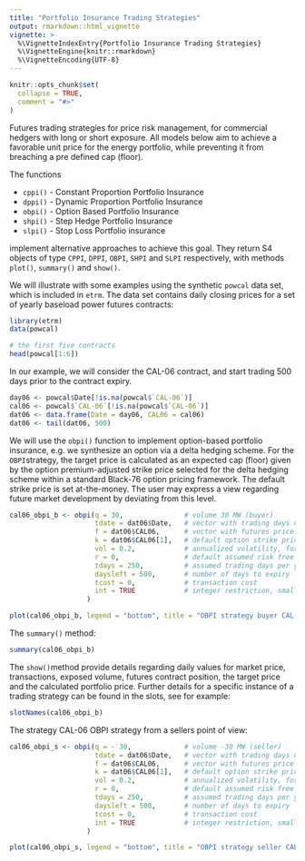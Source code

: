 ```yaml
---
title: "Portfolio Insurance Trading Strategies"
output: rmarkdown::html_vignette
vignette: >
  %\VignetteIndexEntry{Portfolio Insurance Trading Strategies}
  %\VignetteEngine{knitr::rmarkdown}
  %\VignetteEncoding{UTF-8}
---
```


```r
knitr::opts_chunk$set(
  collapse = TRUE,
  comment = "#>"
)
```

Futures trading strategies for price risk management, for commercial hedgers with long or short exposure. All models below aim to achieve a favorable unit price for the energy portfolio, while preventing it from breaching a pre defined cap (floor). 

The functions

- `cppi()` - Constant Proportion Portfolio Insurance   
- `dppi()` - Dynamic Proportion Portfolio Insurance   
- `obpi()` - Option Based Portfolio Insurance         
- `shpi()` - Step Hedge Portfolio Insurance            
- `slpi()` - Stop Loss Portfolio insurance             

implement alternative approaches to achieve this goal. They return S4 objects of type `CPPI`, `DPPI`, `OBPI`, `SHPI` and `SLPI` respectively, with methods `plot()`, `summary()` and `show()`.

We will illustrate with some examples using the synthetic `powcal` data set, which is included in `etrm`. The data set contains daily closing prices for a set of yearly baseload power futures contracts:


```r
library(etrm)
data(powcal)

# the first five contracts
head(powcal[1:6])
```

In our example, we will consider the CAL-06 contract, and start trading 500 days prior to the contract expiry. 


```r
day06 <- powcal$Date[!is.na(powcal$`CAL-06`)]
cal06 <- powcal$`CAL-06`[!is.na(powcal$`CAL-06`)]
dat06 <- data.frame(Date = day06, CAL06 = cal06)
dat06 <- tail(dat06, 500)
```

We will use the `obpi()` function to implement option-based portfolio insurance, e.g. we synthesize an option via a delta hedging scheme. For the `OBPI`strategy, the target price is calculated as an expected cap (floor) given by the option premium-adjusted strike price selected for the delta hedging scheme within a standard Black-76 option pricing framework. The default strike price is set at-the-money. The user may express a view regarding future market development by deviating from this level.

```r
cal06_obpi_b <- obpi(q = 30,               # volume 30 MW (buyer)
                     tdate = dat06$Date,   # vector with trading days until expiry
                     f = dat06$CAL06,      # vector with futures price
                     k = dat06$CAL06[1],   # default option strike price at-the-money
                     vol = 0.2,            # annualized volatility, for the Black-76 delta hedging
                     r = 0,                # default assumed risk free rate of interest
                     tdays = 250,          # assumed trading days per year
                     daysleft = 500,       # number of days to expiry
                     tcost = 0,            # transaction cost
                     int = TRUE            # integer restriction, smallest transacted unit = 1
                   )

plot(cal06_obpi_b, legend = "bottom", title = "OBPI strategy buyer CAL-06")
```

The `summary()` method:

```r
summary(cal06_obpi_b)
```

The `show()`method provide details regarding daily values for market price, transactions, exposed volume, futures contract position, the target price and the calculated portfolio price. Further details for a specific instance of a trading strategy can be found in the slots, see for example:

```r
slotNames(cal06_obpi_b)
```


The strategy CAL-06 OBPI strategy from a sellers point of view:

```r
cal06_obpi_s <- obpi(q = - 30,             # volume -30 MW (seller)
                     tdate = dat06$Date,   # vector with trading days until expiry
                     f = dat06$CAL06,      # vector with futures price
                     k = dat06$CAL06[1],   # default option strike price at-the-money
                     vol = 0.2,            # annualized volatility, for the Black-76 delta hedging
                     r = 0,                # default assumed risk free rate of interest
                     tdays = 250,          # assumed trading days per year
                     daysleft = 500,       # number of days to expiry
                     tcost = 0,            # transaction cost
                     int = TRUE            # integer restriction, smallest transacted unit = 1
                   )

plot(cal06_obpi_s, legend = "bottom", title = "OBPI strategy seller CAL-06")
```
